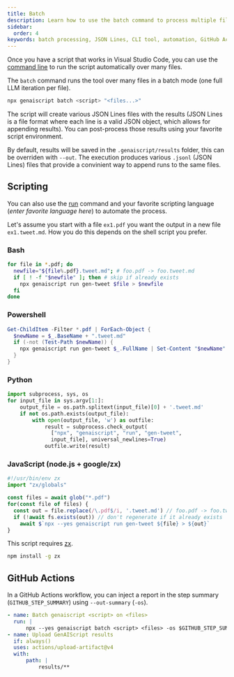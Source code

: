 ```yaml
---
title: Batch
description: Learn how to use the batch command to process multiple files with GenAIScript, including JSON Lines output and GitHub Actions integration.
sidebar:
  order: 4
keywords: batch processing, JSON Lines, CLI tool, automation, GitHub Actions
---
```


Once you have a script that works in Visual Studio Code, you can use the [command line](/genaiscript/reference/cli/)
to run the script automatically over many files.

The `batch` command runs the tool over many files in a batch mode (one full LLM iteration per file).

```bash "batch"
npx genaiscript batch <script> "<files...>"
```

The script will create various JSON Lines files with the results (JSON Lines is a file format where each line is a valid JSON object, which allows for appending results). You can post-process those results using your favorite script environment.

By default, results will be saved in the `.genaiscript/results` folder, this can be overriden with `--out`. The execution produces various `.jsonl` (JSON Lines) files that provide a convinient way to append runs to the same files.

## Scripting

You can also use the [run](../run) command and your favorite scripting language (_enter favorite language here_) to automate the process.

Let's assume you start with a file `ex1.pdf` you want the output in a new file `ex1.tweet.md`.
How you do this depends on the shell script you prefer. 

### Bash

```bash wrap frame="none"
for file in *.pdf; do 
  newfile="${file%.pdf}.tweet.md"; # foo.pdf -> foo.tweet.md
  if [ ! -f "$newfile" ]; then # skip if already exists
    npx genaiscript run gen-tweet $file > $newfile
  fi
done
```

### Powershell

```powershell wrap frame="none"
Get-ChildItem -Filter *.pdf | ForEach-Object {
  $newName = $_.BaseName + ".tweet.md"
  if (-not (Test-Path $newName)) {
    npx genaiscript run gen-tweet $_.FullName | Set-Content "$newName"  
  }
}
```

### Python

```python wrap frame="none"
import subprocess, sys, os
for input_file in sys.argv[1:]:
    output_file = os.path.splitext(input_file)[0] + '.tweet.md'
    if not os.path.exists(output_file):
        with open(output_file, 'w') as outfile:
            result = subprocess.check_output(
              ["npx", "genaiscript", "run", "gen-tweet", 
              input_file], universal_newlines=True)
            outfile.write(result)
```

### JavaScript (node.js + google/zx)

```js wrap frame="none"
#!/usr/bin/env zx
import "zx/globals"

const files = await glob("*.pdf")
for(const file of files) {
  const out = file.replace(/\.pdf$/i, '.tweet.md') // foo.pdf -> foo.tweet.md
  if (!await fs.exists(out)) // don't regenerate if it already exists
    await $`npx --yes genaiscript run gen-tweet ${file} > ${out}`
}
```

This script requires [zx](https://github.com/google/zx).

```sh
npm install -g zx
```

## GitHub Actions

In a GitHub Actions workflow, you can inject a report in the step summary (`GITHUB_STEP_SUMMARY`) using `--out-summary` (`-os`).

```yaml "-os $GITHUB_STEP_SUMMARY"
- name: Batch genaiscript <script> on <files>
  run: |
      npx --yes genaiscript batch <script> <files> -os $GITHUB_STEP_SUMMARY
- name: Upload GenAIScript results
  if: always()
  uses: actions/upload-artifact@v4
  with:
      path: |
          results/**
```
